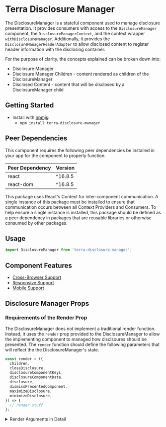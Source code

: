 
<Badge />

# Terra Disclosure Manager

The DisclosureManager is a stateful component used to manage disclosure presentation. It provides consumers with access to the `DisclosureManager` component, the `DisclosureManagerContext`, and the context wrapper `withDisclosureManager`. Additionally, it provides the `DisclosureManagerHeaderAdapter` to allow disclosed content to register header information with the disclosing container.

For the purpose of clarity, the concepts explained can be broken down into:
- Disclosure Manager
- Disclosure Manager Children - content rendered as children of the DisclosureManager
- Disclosed Content - content that will be disclosed by a DisclosureManager child

## Getting Started

- Install with [npmjs](https://www.npmjs.com):
  - `npm install terra-disclosure-manager`

<!-- AUTO-GENERATED-CONTENT:START Peer Dependencies -->
## Peer Dependencies

This component requires the following peer dependencies be installed in your app for the component to properly function.

| Peer Dependency | Version |
|-|-|
| react | ^16.8.5 |
| react-dom | ^16.8.5 |

<!-- AUTO-GENERATED-CONTENT:END -->

This package uses React's Context for inter-component communication. A single instance of this package must be installed to ensure that communication occurs between all Context Providers and Consumers. To help ensure a single instance is installed, this package should be defined as a peer dependency in packages that are reusable libraries or otherwise consumed by other packages.

## Usage
```js
import DisclosureManager from 'terra-disclosure-manager';
```

## Component Features

- [Cross-Browser Support](https://github.com/cerner/terra-ui/blob/master/src/terra-dev-site/contributing/ComponentStandards.e.contributing.md#cross-browser-support)
- [Responsive Support](https://github.com/cerner/terra-ui/blob/master/src/terra-dev-site/contributing/ComponentStandards.e.contributing.md#responsive-support)
- [Mobile Support](https://github.com/cerner/terra-ui/blob/master/src/terra-dev-site/contributing/ComponentStandards.e.contributing.md#mobile-support)


## Disclosure Manager Props
<DisclosureManagerPropsTable />

### Requirements of the Render Prop 

The DisclosureManager does not implement a traditional render function. Instead, it uses the `render` prop provided to the DisclosureManager to allow the implementing component to managed how disclsoures should be presented. The `render` function should define the following parameters that will reflect the the DisclosureManager's state.

```js
const render = ({
  children,
  closeDisclosure,
  disclosureComponentKeys,
  disclosureComponentData,
  disclosure,
  dismissPresentedComponent,
  maximizeDisclosure,
  minimizeDisclosure,
}) => {
  // render stuff
};
```

<details>
<summary>Render Arguments in Detail</summary>

```js
const render = ({
  /* The children components provided to the DisclosureManager. */
  children: {
    /* Array of React components to render as content. */
    components: PropsTypes.arrayOf(PropsTypes.node),
  },

  /* Closes the disclosure and removes all components from the disclosure stack. */
  closeDisclosure: PropsTypes.func,

  /* The components in the disclosure stack. */
  disclose: {
    /* The React components to render in a disclosure mechanism. */
    components: PropTypes.arrayOf(PropsTypes.node),
        
    /* Indicate the current display state of the DisclosureManager. */
    isOpen: PropTypes.bool,
        
    /**
     * Indicate the current focus state of the DisclosureManager.
     *  > Note: The `isFocused` value has little relevance now that Terra's AbstractModal and other
     *    components directly manage their own focus state. `isFocused` will be removed from their
     *    DisclosureManager API in a future major release.
     */
    isFocused: PropTypes.bool,
        
    /* Indicate the current maximize state of the DisclosureManager. */
    isMaximized: PropTypes.bool,
    
    /* The String size of the disclosure. */
    size: PropTypes.string,
  },
  
  /* Array of keys representing the components in the disclosure stack. */
  disclosureComponentKeys: PropsTypes.arrayOf(PropsTypes.string),

  /* Contains components and associated data representing the state of disclosure stack */
  disclosureComponentData: {
    
    /* Component that has been wrapped with the DisclosureManager-provided contexts */
    component: PropsTypes.node,

    /** 
     * Contains the header data for the associated component. This will be provided if the 
     * component's title is provided title on disclose or the DisclosureHeaderAdapter is rendered
     * by the disclosed component.
     */
    headerAdapterData: {
      /* The disclosed component's title that can be rendered within the header. */
      title: PropsTypes.string,

      /* A CollapsibleMenuView component that can render within the header. */
      collapsibleMenuView: PropType.node,
    },
  },

  /* Pops the currently disclosed component off the disclosure stack. */
  dismissPresentedComponent: PropsTypes.func,

  /**
   * Maximizes the disclosure size. If the disclosure cannot be maximized, or if it is already
   * maximized, the function is not provided.
   */
  maximizeDisclosure: PropsTypes.func,

  /**
   * Minimizes the disclosure size. If the disclosure cannot be minimized, or if it is already
   * minimized, the function is not provided.
   */
  minimizeDisclosure: PropsTypes.func,
}) => {
  // render stuff
};
```
</details>
